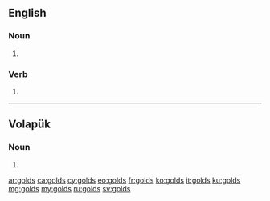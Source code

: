 ==English==

===Noun===
{{head|en|plural}}

# {{plural of|gold|lang=en|nocat=1}}

===Verb===
{{head|en}}

# {{en-third-person singular of|gold}}

----

==Volapük==

===Noun===
{{head|vo|noun form}} 

# {{nominative plural of|gold|lang=vo}}

[[ar:golds]]
[[ca:golds]]
[[cy:golds]]
[[eo:golds]]
[[fr:golds]]
[[ko:golds]]
[[it:golds]]
[[ku:golds]]
[[mg:golds]]
[[my:golds]]
[[ru:golds]]
[[sv:golds]]